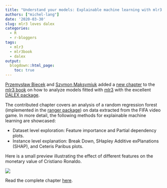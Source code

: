 ```yaml
---
title: "Understand your models: Explainable machine learning with mlr3 and DALEX"
authors: ["michel-lang"]
date: '2020-03-30'
slug: mlr3 loves dalex
categories:
  - R
  - r-bloggers
tags:
  - mlr3
  - mlr3book
  - dalex
output:
  blogdown::html_page:
    toc: true
---
```


[Przemysław Biecek](https://github.com/pbiecek) and [Szymon Maksymiuk](https://github.com/maksymiuks) added a [new chapter](https://mlr3book.mlr-org.com/interpretability-dalex.html) to the [mlr3 book](https://mlr3book.mlr-org.com/) on how to analyze models fitted with [mlr3](https://cran.r-project.org/package=mlr3) with the excellent [DALEX package](https://cran.r-project.org/package=DALEX).

The contributed chapter covers an analysis of a random regression forest (implemented in the [ranger package](https://cran.r-project.org/package=ranger)) on data extracted from the FIFA video game.
In more detail, the following methods for explainable machine learning are showcased:

* Dataset level exploration: Feature importance and Partial dependency plots.
* Instance level explanation: Break Down, SHapley Additive exPlanations (SHAP), and Ceteris Paribus plots.

Here is a small preview illustrating the effect of different features on the monetary value of Cristiano Ronaldo.

![](/images/2020-03-30-dalex/shap.svg)

Read the complete chapter [here](https://mlr3book.mlr-org.com/interpretability-dalex.html).
